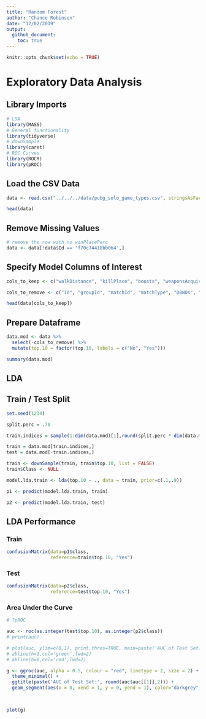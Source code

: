 ```yaml
---
title: "Random Forest"
author: "Chance Robinson"
date: "12/02/2019"
output: 
  github_document:
    toc: true
---
```


```r
knitr::opts_chunk$set(echo = TRUE)
```

# Exploratory Data Analysis

## Library Imports


```r
# LDA
library(MASS)
# General functionality
library(tidyverse)
# downSample
library(caret)
# ROC Curves
library(ROCR)
library(pROC)

```



## Load the CSV Data

```r
data <- read.csv("../../../data/pubg_solo_game_types.csv", stringsAsFactors=FALSE)

```


```r
head(data)
```

## Remove Missing Values

```r

# remove the row with no winPlacePerc   
data <- data[!data$Id == 'f70c74418bb064',]

```


## Specify Model Columns of Interest

```r
cols_to_keep <- c("walkDistance", "killPlace", "boosts", "weaponsAcquired", "damageDealt", "heals", "kills", "top.10")

cols_to_remove <- c("Id", "groupId", "matchId", "matchType", "DBNOs", "revives", "winPlacePerc")

head(data[cols_to_keep])


```


## Prepare Dataframe

```r

data.mod <- data %>%
  select(-cols_to_remove) %>%
  mutate(top.10 = factor(top.10, labels = c("No", "Yes"))) 

summary(data.mod)

```


## LDA

## Train / Test Split


```r

set.seed(1234)

split.perc = .70

train.indices = sample(1:dim(data.mod)[1],round(split.perc * dim(data.mod)[1]))

train = data.mod[train.indices,]
test = data.mod[-train.indices,]

train <- downSample(train, train$top.10, list = FALSE)
train$Class <- NULL

model.lda.train <- lda(top.10 ~ ., data = train, prior=c(.1,.9))

p1 <- predict(model.lda.train, train)

p2 <- predict(model.lda.train, test)

```

## LDA Performance 

### Train

```r

confusionMatrix(data=p1$class,
                reference=train$top.10, "Yes")
```

### Test

```r


confusionMatrix(data=p2$class,
                reference=test$top.10, "Yes")

```


### Area Under the Curve

```r

# ?pROC

auc <- roc(as.integer(test$top.10), as.integer(p2$class))
# print(auc)

# plot(auc, ylim=c(0,1), print.thres=TRUE, main=paste('AUC of Test Set:', round(auc$auc[[1]],2)))
# abline(h=1,col='green',lwd=2)
# abline(h=0,col='red',lwd=2)

g <- ggroc(auc, alpha = 0.5, colour = "red", linetype = 2, size = 2) +
  theme_minimal() + 
  ggtitle(paste('AUC of Test Set:', round(auc$auc[[1]],2))) + 
  geom_segment(aes(x = 0, xend = 1, y = 0, yend = 1), color="darkgrey", linetype="dashed")
  


plot(g)





```


